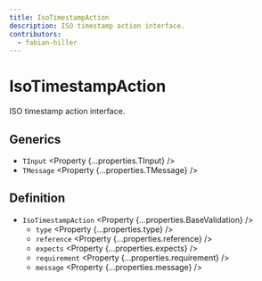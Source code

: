 ```yaml
---
title: IsoTimestampAction
description: ISO timestamp action interface.
contributors:
  - fabian-hiller
---
```



# IsoTimestampAction

ISO timestamp action interface.

## Generics

- `TInput` <Property {...properties.TInput} />
- `TMessage` <Property {...properties.TMessage} />

## Definition

- `IsoTimestampAction` <Property {...properties.BaseValidation} />
  - `type` <Property {...properties.type} />
  - `reference` <Property {...properties.reference} />
  - `expects` <Property {...properties.expects} />
  - `requirement` <Property {...properties.requirement} />
  - `message` <Property {...properties.message} />
